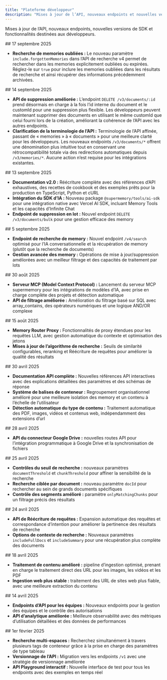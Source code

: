 ```yaml
---
title: "Plateforme développeur"
description: "Mises à jour de l’API, nouveaux endpoints et nouvelles versions de SDK"
---
```


Mises à jour de l’API, nouveaux endpoints, nouvelles versions de SDK et fonctionnalités destinées aux développeurs.

<div id="september-17-2025">
  ## 17 septembre 2025
</div>

- **Recherche de memories oubliées :** Le nouveau paramètre `include.forgottenMemories` dans l’API de recherche v4 permet de rechercher dans les memories explicitement oubliées ou expirées. Réglez-le sur `true` pour inclure les memories oubliées dans les résultats de recherche et ainsi récupérer des informations précédemment archivées.

<div id="september-14-2025">
  ## 14 septembre 2025
</div>

- **API de suppression améliorée :** L’endpoint `DELETE /v3/documents/:id` prend désormais en charge à la fois l’id interne du document et le customId pour une suppression plus flexible. Les développeurs peuvent maintenant supprimer des documents en utilisant le même customId que celui fourni lors de la création, améliorant la cohérence de l’API avec les autres endpoints.
- **Clarification de la terminologie de l’API :** Terminologie de l’API affinée, passant de « memories » à « documents » pour une meilleure clarté pour les développeurs. Les nouveaux endpoints `/v3/documents/*` offrent une dénomination plus intuitive tout en conservant une rétrocompatibilité totale via des redirections automatiques depuis `/v3/memories/*`. Aucune action n’est requise pour les intégrations existantes.

<div id="september-13-2025">
  ## 13 septembre 2025
</div>

- **Documentation v2.0 :** Réécriture complète avec des références d’API exhaustives, des recettes de cookbook et des exemples prêts pour la production en TypeScript, Python et cURL
- **Intégration du SDK d’IA :** Nouveau package `@supermemory/tools/ai-sdk` pour une intégration native avec Vercel AI SDK, incluant Memory Tools et les capacités d’Infinite Chat
- **Endpoint de suppression en lot :** Nouvel endpoint `DELETE /v3/documents/bulk` pour une gestion efficace des memory

<div id="september-5-2025">
  ## 5 septembre 2025
</div>

- **Endpoint de recherche de memory :** Nouvel endpoint `/v4/search` optimisé pour l’IA conversationnelle et la récupération de memory (plutôt que la recherche de documents)
- **Gestion avancée des memory :** Opérations de mise à jour/suppression améliorées avec un meilleur filtrage et des capacités de traitement par lots

<div id="august-30-2025">
  ## 30 août 2025
</div>

- **Serveur MCP (Model Context Protocol) :** Lancement du serveur MCP supermemory pour les intégrations de modèles d’IA, avec prise en charge complète des projets et détection automatique
- **API de filtrage améliorée :** Amélioration du filtrage basé sur SQL avec array_contains, des opérateurs numériques et une logique AND/OR complexe

<div id="august-15-2025">
  ## 15 août 2025
</div>

- **Memory Router Proxy :** Fonctionnalités de proxy étendues pour les requêtes LLM, avec gestion automatique du contexte et optimisation des jetons
- **Mises à jour de l’algorithme de recherche :** Seuils de similarité configurables, reranking et Réécriture de requêtes pour améliorer la qualité des résultats

<div id="april-30-2025">
  ## 30 avril 2025
</div>

- **Documentation API complète :** Nouvelles références API interactives avec des explications détaillées des paramètres et des schémas de réponse
- **Système de balises de conteneur :** Regroupement organisationnel amélioré pour une meilleure isolation des memory et un contenu à l’échelle de l’utilisateur
- **Détection automatique du type de contenu :** Traitement automatique des PDF, images, vidéos et contenus web, indépendamment des extensions d’url

<div id="april-28-2025">
  ## 28 avril 2025
</div>

- **API du connecteur Google Drive :** nouvelles routes API pour l’intégration programmatique à Google Drive et la synchronisation de fichiers

<div id="april-25-2025">
  ## 25 avril 2025
</div>

- **Contrôles du seuil de recherche :** nouveaux paramètres `documentThreshold` et `chunkThreshold` pour affiner la sensibilité de la recherche
- **Recherche ciblée par document :** nouveau paramètre `docId` pour rechercher au sein de grands documents spécifiques
- **Contrôle des segments amélioré :** paramètre `onlyMatchingChunks` pour un filtrage précis des résultats

<div id="april-24-2025">
  ## 24 avril 2025
</div>

- **API de Réécriture de requêtes :** Expansion automatique des requêtes et correspondance d’intention pour améliorer la pertinence des résultats de recherche
- **Options de contexte de recherche :** Nouveaux paramètres `includeFullDocs` et `includeSummary` pour une récupération plus complète des documents

<div id="april-18-2025">
  ## 18 avril 2025
</div>

- **Traitement de contenu amélioré :** pipeline d’ingestion optimisé, prenant en charge le traitement direct des URL pour les images, les vidéos et les PDF
- **Ingestion web plus stable :** traitement des URL de sites web plus fiable, avec une meilleure extraction du contenu

<div id="april-14-2025">
  ## 14 avril 2025
</div>

- **Endpoints d’API pour les équipes :** Nouveaux endpoints pour la gestion des équipes et le contrôle des autorisations
- **API d’analytique améliorée :** Meilleure observabilité avec des métriques d’utilisation détaillées et des données de performances

<div id="february-1-2025">
  ## 1er février 2025
</div>

- **Recherche multi-espaces :** Recherchez simultanément à travers plusieurs tags de conteneur grâce à la prise en charge des paramètres de type tableau
- **Versionnage de l’API :** Migration vers les endpoints `/v1` avec une stratégie de versionnage améliorée
- **API Playground interactif :** Nouvelle interface de test pour tous les endpoints avec des exemples en temps réel